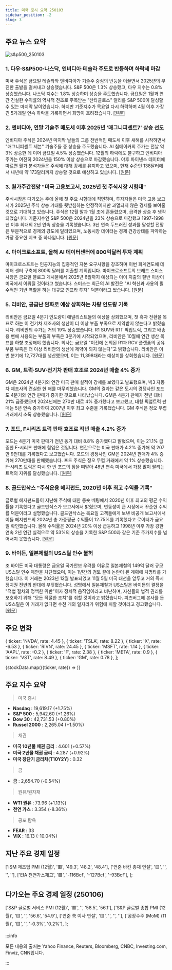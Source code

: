 ```yaml
---
title: 미국 증시 요약 250103
sidebar_position: -2
slug: 3
---
```


## 주요 뉴스 요약

![s&p500_250103](/map/250103.png)

### 1. **다우·S&P500·나스닥, 엔비디아·테슬라 주도로 반등하며 하락세 마감**

미국 주식은 금요일 테슬라와 엔비디아가 기술주 중심의 반등을 이끌면서 2025년의 부진한 출발을 떨쳐내고 상승했습니다. S&P 500은 1.3% 상승했고, 다우 지수는 0.8% 상승했습니다. 나스닥 지수는 1.8% 상승하며 상승을 주도했습니다. 금요일은 1월과 연간 견실한 수익률의 역사적 전조로 주목받는 "산타클로스" 랠리를 S&P 500이 달성할 수 있는 마지막 날이었습니다. 하지만 기준지수가 목요일 다시 하락하며 4월 이후 가장 긴 5거래일 연속 하락을 기록하면서 희망이 흐려졌습니다. [[원문]](https://finance.yahoo.com/news/live/stock-market-today-dow-sp-500-nasdaq-jump-as-nvidia-tesla-lead-spark-to-end-losing-week-143047315.html)

### 2. **엔비디아, 연말 기술주 매도세 이후 2025년 '매그니피센트7' 상승 선도**

엔비디아 주식은 2024년 마지막 날들의 그룹 전반적인 매도세 이후 새해를 시작하면서 "매그니피센트 세븐" 기술주들 중 상승을 주도했습니다. AI 칩메이커의 주가는 전날 약 3% 상승한 데 이어 금요일 4.5% 상승했습니다. 12월의 하락에도 불구하고 엔비디아 주가는 여전히 2024년을 150% 이상 상승으로 마감했습니다. 야후 파이낸스 데이터에 따르면 월가 분석가들은 주식에 대해 강세를 유지하고 있으며, 현재 수준인 138달러에서 내년에 약 173달러까지 상승할 것으로 예상하고 있습니다. [[원문]](https://finance.yahoo.com/news/nvidia-stock-jumps-leads-magnificent-7-gains-to-start-2025-after-end-of-year-tech-sell-off-154139053.html)

### 3. **월가주간전망 "미국 고용보고서, 2025년 첫 주식시장 시험대"**

주식시장은 다가오는 주에 올해 첫 주요 시험대에 직면하며, 투자자들은 미국 고용 보고서가 2025년 주식 상승 기대를 뒷받침하는 안정적이지만 과열되지 않은 경제를 보여줄 것으로 기대하고 있습니다. 주식은 12월 말과 1월 초에 흔들렸으며, 급격한 상승 후 냉각되었습니다. 기준지수인 S&P 500은 2024년을 23% 상승으로 마감했고 1997-1998년 이후 최대의 2년 연속 상승을 기록했습니다. 3년 연속 두드러진 성과를 달성할 전망은 부분적으로 경제의 강도에 달려있으며, 노동시장 데이터는 경제 건강상태를 파악하는 가장 중요한 지표 중 하나입니다. [[원문]](https://www.reuters.com/markets/us/wall-st-week-ahead-us-jobs-report-poses-first-big-stocks-test-2025-2025-01-03/)

### 4. **마이크로소프트, 올해 AI 데이터센터에 800억달러 투자 계획**

마이크로소프트는 인공지능의 집중적인 자본 요구사항을 강조하며 이번 회계연도에 데이터 센터 구축에 800억 달러를 지출할 계획입니다. 마이크로소프트의 브래드 스미스 사장은 금요일 블로그 게시물에서 2025년 6월까지 예상되는 이이 지출의 절반 이상이 미국에서 이뤄질 것이라고 썼습니다. 스미스는 최근의 AI 발전은 "AI 혁신과 사용의 필수적인 기반 역할을 하는 대규모 인프라 투자" 덕분이라고 썼습니다. [[원문]](https://finance.yahoo.com/news/microsoft-spend-80-billion-ai-191302185.html)

### 5. **리비안, 공급난 완화로 예상 상회하는 차량 인도량 기록**

리비안은 금요일 4분기 인도량이 애널리스트들의 예상을 상회했으며, 첫 흑자 전환을 목표로 하는 이 전기차 제조사의 생산이 더 이상 부품 부족으로 제약받지 않는다고 밝혔습니다. 리비안의 주가는 거의 19% 상승했습니다. R1 SUV와 R1T 픽업트럭, 그리고 배송용 밴에 사용되는 부품의 부족은 3분기에 시작되었으며, 리비안은 10월에 연간 생산 목표를 하향 조정해야 했습니다. 회사는 금요일 "이전에 논의된 R1과 RCV 플랫폼의 공유 부품 부족은 더 이상 리비안의 생산에 제약이 되지 않는다"고 밝혔습니다. 리비안은 이번 분기에 12,727대를 생산했으며, 이는 11,398대라는 예상치를 상회했습니다. [[원문]](https://www.reuters.com/business/autos-transportation/ev-maker-rivian-beats-expectations-deliveries-supply-snag-eases-2025-01-03/)

### 6. **GM, 트럭·SUV·전기차 판매 호조로 2024년 매출 4% 증가**

GM은 2024년 4분기와 연간 미국 판매 실적이 강세를 보였다고 발표했으며, 빅3 자동차 제조사의 견실한 한 해를 마무리했습니다. GM의 결과는 같은 도시의 경쟁사인 포드도 4분기와 연간 판매가 증가한 것으로 나타났습니다. GM은 4분기 판매가 전년 대비 21% 급증했으며 2024년에는 270만 대로 4% 증가했다고 보고했고, 대형 픽업트럭 판매는 5년 연속 증가하여 2007년 이후 최고 수준을 기록했습니다. GM 주식은 정오 무렵 거래에서 소폭 상승했습니다. [[원문]](https://finance.yahoo.com/news/gm-sales-rise-4-in-2024-powered-by-trucks-suvs-and-evs-174207825.html)

### 7. **포드, F시리즈 트럭 판매 호조로 작년 매출 4.2% 증가**

포드는 4분기 미국 판매가 전년 동기 대비 8.8% 증가했다고 밝혔으며, 이는 21.1% 급증한 F-시리즈 판매에 힘입은 것입니다. 연간으로는 미국 판매가 4.2% 증가해 약 207만 9천대를 기록했다고 보고했습니다. 포드의 경쟁사인 GM은 2024년 판매가 4% 증가해 270만대를 판매했습니다. 포드 주식은 정오 무렵 거래에서 약 1% 상승했습니다. F-시리즈 트럭은 다시 한 번 포드의 짐을 떠맡아 48년 연속 미국에서 가장 많이 팔리는 트럭의 지위를 달성했습니다. [[원문]](https://finance.yahoo.com/news/ford-sales-jumped-42-last-year-powered-by-f-series-trucks-170253457.html)

### 8. **골드만삭스 "주식운용 헤지펀드, 2020년 이후 최고 수익률 기록"**

글로벌 헤지펀드들이 지난해 주식에 대한 롱숏 베팅에서 2020년 이후 최고의 평균 수익률을 기록했다고 골드만삭스가 보고서에서 밝혔으며, 변동성이 큰 시장에서 꾸준한 수익률 덕분이라고 설명했습니다. 골드만삭스는 목요일 고객들에게 보낸 비공개 보고서에서 이들 헤지펀드의 2024년 총 가중평균 수익률이 12.75%를 기록했다고 로이터가 금요일 확인했습니다. 올해 수익률은 2024년 20% 이상 급등하고 1998년 이후 가장 강한 연속 2년 연간 실적으로 약 53%의 상승을 기록한 S&P 500과 같은 기준 주가지수를 넘어서지 못했습니다. [[원문]](https://www.reuters.com/markets/us/hedge-flow-stock-picking-hedge-funds-post-highest-average-returns-since-2020-2025-01-03/)

### 9. **바이든, 일본제철의 US스틸 인수 불허**

조 바이든 미국 대통령은 금요일 국가안보 우려를 이유로 일본제철의 149억 달러 규모 US스틸 인수 제안을 차단했으며, 이는 1년간의 검토 끝에 논란이 된 계획에 치명타를 가했습니다. 이 거래는 2023년 12월 발표되었고 11월 5일 미국 대선을 앞두고 거의 즉시 정치권 전반의 반대에 부딪혔습니다. 성명에서 일본제철과 US스틸은 바이든의 결정을 "적법 절차의 명백한 위반"이자 정치적 움직임이라고 비난하며, 자신들의 법적 권리를 보호하기 위해 "모든 적절한 조치"를 취할 것이라고 밝혔습니다. 피츠버그에 본사를 둔 US스틸은 이 거래가 없다면 수천 개의 일자리가 위험에 처할 것이라고 경고했습니다. [[원문]](https://www.reuters.com/markets/deals/biden-reveal-decision-us-steel-acquisition-early-friday-cbs-news-reports-2025-01-03/)

## 주요 변화

  { ticker: 'NVDA', rate: 4.45 },
  { ticker: 'TSLA', rate: 8.22 },
  { ticker: 'X', rate: -6.53 },
  { ticker: 'RIVN', rate: 24.45 },
  { ticker: 'MSFT', rate: 1.14 },
  { ticker: 'AAPL', rate: -0.2 },
  { ticker: 'F', rate: 2.38 },
  { ticker: 'META', rate: 0.9 },
  { ticker: 'VST', rate: 8.49 },
  { ticker: 'GM', rate: 0.78 },
];

{stockData.map(({ticker, rate}) => <StockCardMini key={ticker} ticker={ticker} rate={rate}></StockCardMini>)}

## 주요 지수 요약

> 미국 증시

- **Nasdaq** : 19,619.17 (+1.75%)
- **S&P 500** : 5,942.60 (+1.26%)
- **Dow 30** : 42,731.53 (+0.80%)
- **Russel 2000** : 2,265.04 (+1.50%)

> 채권

- **미국 10년물 채권 금리** : 4.601 (+0.57%)
- **미국 2년물 채권 금리** : 4.287 (+0.92%)
- **미국 장단기 금리차(T10Y2Y)** : 0.32

> 금

- **금** : 2,654.70 (-0.54%)

> 원유/원자재

- **WTI 원유** : 73.96 (+1.13%)
- **천연 가스** : 3.354 (-8.36%)

> 공포 탐욕

- **FEAR** : 33
- **VIX** : 16.13 (-10.04%)

## 지난 주요 경제 일정

  ['ISM 제조업 PMI (12월)', '🟥', '49.3', '48.2', '48.4'],
  ['연준 바킨 총재 연설', '🟨', '', '', ''],
  ['EIA 천연가스재고', '🟩', '-116Bcf', '-127Bcf', '-93Bcf'],
];

<EconomicCalendar data={eventsData} />

## 다가오는 주요 경제 일정 (250106)

  ['S&P 글로벌 서비스 PMI (12월)', '🟥', '', '58.5', '56.1'],
  ['S&P 글로벌 종합 PMI (12월)', '🟨', '', '56.6', '54.9'],
  ['연준 쿡 이사 연설', '🟨', '', '', ''],
  ['공장수주 (MoM) (11월)', '🟨', '', '-0.3%', '0.2%'],
];

<EconomicCalendar data={nextEventsData} />

:::info

모든 내용의 출처는 Yahoo Finance, Reuters, Bloomberg, CNBC, Investing.com, Finviz, CNN입니다.

:::
